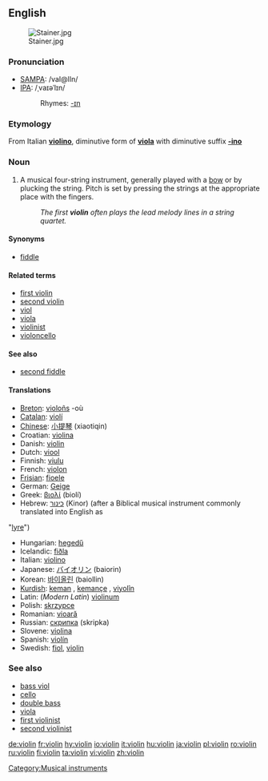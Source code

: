 {{wikipedia}}
==English==
[[Image:Stainer.jpg|thumb]]
===Pronunciation===
*[[SAMPA]]: /vaI@lIn/
*[[IPA]]: /ˌvaɪəˈlɪn/
*:Rhymes: [[Rhymes:English:-ɪn|-ɪn]]

===Etymology===
From Italian '''[[violino]]''', diminutive form of '''[[viola]]''' with diminutive suffix '''[[-ino]]'''

===Noun===
{{en-noun}}

# A musical four-string instrument, generally played with a [[bow]] or by plucking the string.  Pitch is set by pressing the strings at the appropriate place with the fingers.  
#: ''The first '''violin''' often plays the lead melody lines in a string quartet.''

====Synonyms====
*[[fiddle]]

====Related terms====
*[[first violin]]
*[[second violin]]
*[[viol]]
*[[viola]]
*[[violinist]]
*[[violoncello]]

====See also====
*[[second fiddle]]

====Translations====
{{top}}
*[[Breton]]: [[violoñs]] {{m}} -où {{p}}
*[[Catalan]]: [[violí]] {{m}}
*[[Chinese]]: [[小提琴]] (xiaotiqin)
*Croatian: [[violina]] {{f}}
*Danish: [[violin]] {{c}}
*Dutch: [[viool]]
*Finnish: [[viulu]]
*French: [[violon]] {{m}}
*[[Frisian]]: [[fioele]]
*German: [[Geige]] {{f}}
*Greek: [[βιολί]] (biolí) {{n}}
*Hebrew: [[כינור]] (Kinor) (after a Biblical musical instrument commonly translated into English as 
"[[lyre]]") {{m}}
{{mid}}
*Hungarian: [[hegedű]]
*Icelandic: [[fiðla]] {{f}} 
*Italian: [[violino]] {{m}}
*Japanese: [[バイオリン]] (baiorin)
*Korean: [[바이올린]] (baiollin)
*[[Kurdish]]: [[keman]] {{f}}, [[kemançe]] {{f}}, [[viyolîn]] {{f}}
*Latin: (''Modern Latin'') [[violinum]]
*Polish: [[skrzypce]] {{p}}
*Romanian: [[vioară]] {{f}}
*Russian: [[скрипка]] {{f}} (skripka)
*Slovene: [[violina]] {{f}}
*Spanish: [[violín]] {{m}}
*Swedish: [[fiol]], [[violin]]
{{bottom}}

===See also===
*[[bass viol]]
*[[cello]]
*[[double bass]]
*[[viola]]
*[[first violinist]]
*[[second violinist]]

[[Category:Musical instruments]]

[[de:violin]]
[[fr:violin]]
[[hy:violin]]
[[io:violin]]
[[it:violin]]
[[hu:violin]]
[[ja:violin]]
[[pl:violin]]
[[ro:violin]]
[[ru:violin]]
[[fi:violin]]
[[ta:violin]]
[[vi:violin]]
[[zh:violin]]